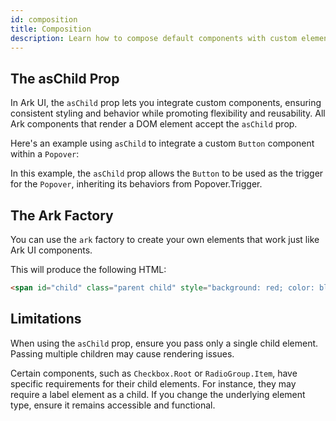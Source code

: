 ```yaml
---
id: composition
title: Composition
description: Learn how to compose default components with custom elements
---
```


## The asChild Prop

In Ark UI, the `asChild` prop lets you integrate custom components, ensuring consistent styling and
behavior while promoting flexibility and reusability. All Ark components that render a DOM element
accept the `asChild` prop.

Here's an example using `asChild` to integrate a custom `Button` component within a `Popover`:

<Example id="as-child" component="popover" />

In this example, the `asChild` prop allows the `Button` to be used as the trigger for the `Popover`,
inheriting its behaviors from Popover.Trigger.

## The Ark Factory

You can use the `ark` factory to create your own elements that work just like Ark UI components.

<Example id="factory" component="popover" />

This will produce the following HTML:

```html
<span id="child" class="parent child" style="background: red; color: blue;">Ark UI</span>
```

## Limitations

When using the `asChild` prop, ensure you pass only a single child element. Passing multiple children may cause rendering issues.

Certain components, such as `Checkbox.Root` or `RadioGroup.Item`, have specific requirements for their child elements.
For instance, they may require a label element as a child.
If you change the underlying element type, ensure it remains accessible and functional.
